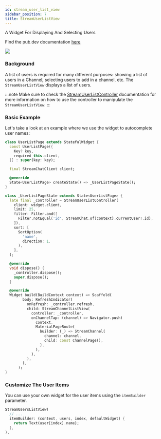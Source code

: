 ```yaml
---
id: stream_user_list_view
sidebar_position: 7
title: StreamUserListView
---
```


A Widget For Displaying And Selecting Users

Find the pub.dev documentation [here](https://pub.dev/documentation/stream_chat_flutter/latest/stream_chat_flutter/UserListView-class.html)

![](../assets/user_list_view.png)

### Background

A list of users is required for many different purposes: showing a list of users in a Channel,
selecting users to add in a channel, etc. The `StreamUserListView` displays a list
of users.

:::note
Make sure to check the [StreamUserListController](./stream_user_list_controller.mdx) documentation for more information on how to use the controller to manipulate the `StreamUserListView`.
:::

### Basic Example

Let's take a look at an example where we use the widget to autocomplete user names:

```dart
class UserListPage extends StatefulWidget {
  const UserListPage({
    Key? key,
    required this.client,
  }) : super(key: key);

  final StreamChatClient client;

  @override
  State<UserListPage> createState() => _UserListPageState();
}

class _UserListPageState extends State<UserListPage> {
  late final _controller = StreamUserListController(
    client: widget.client,
    limit: 25,
    filter: Filter.and([
      Filter.notEqual('id', StreamChat.of(context).currentUser!.id),
    ]),
    sort: [
      SortOption(
        'name',
        direction: 1,
      ),
    ],
  );

  @override
  void dispose() {
    _controller.dispose();
    super.dispose();
  }

  @override
  Widget build(BuildContext context) => Scaffold(
        body: RefreshIndicator(
          onRefresh: _controller.refresh,
          child: StreamChannelListView(
            controller: _controller,
            onChannelTap: (channel) => Navigator.push(
              context,
              MaterialPageRoute(
                builder: (_) => StreamChannel(
                  channel: channel,
                  child: const ChannelPage(),
                ),
              ),
            ),
          ),
        ),
      );
}
```

### Customize The User Items

You can use your own widget for the user items using the `itemBuilder` parameter.

```dart
StreamUsersListView(
  // ...
  itemBuilder: (context, users, index, defaultWidget) {
    return Text(user[index].name);
  },
),
```
